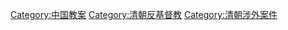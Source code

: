 [[Category:中国教案|Category:中国教案]]
[[Category:清朝反基督教|Category:清朝反基督教]]
[[Category:清朝涉外案件|Category:清朝涉外案件]]